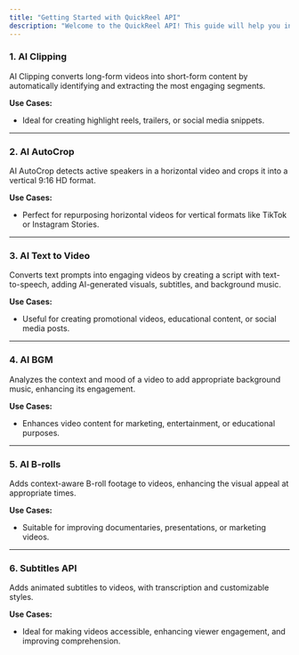 ```yaml
---
title: "Getting Started with QuickReel API"
description: "Welcome to the QuickReel API! This guide will help you integrate our powerful AI-driven video processing features into your application."
---
```


### 1. AI Clipping

AI Clipping converts long-form videos into short-form content by automatically identifying and extracting the most engaging segments.

**Use Cases:**
- Ideal for creating highlight reels, trailers, or social media snippets.

---

### 2. AI AutoCrop

AI AutoCrop detects active speakers in a horizontal video and crops it into a vertical 9:16 HD format.

**Use Cases:**
- Perfect for repurposing horizontal videos for vertical formats like TikTok or Instagram Stories.

---

### 3. AI Text to Video

Converts text prompts into engaging videos by creating a script with text-to-speech, adding AI-generated visuals, subtitles, and background music.

**Use Cases:**
- Useful for creating promotional videos, educational content, or social media posts.

---

### 4. AI BGM

Analyzes the context and mood of a video to add appropriate background music, enhancing its engagement.

**Use Cases:**
- Enhances video content for marketing, entertainment, or educational purposes.

---

### 5. AI B-rolls

Adds context-aware B-roll footage to videos, enhancing the visual appeal at appropriate times.

**Use Cases:**
- Suitable for improving documentaries, presentations, or marketing videos.

---

### 6. Subtitles API

Adds animated subtitles to videos, with transcription and customizable styles.

**Use Cases:**
- Ideal for making videos accessible, enhancing viewer engagement, and improving comprehension.


